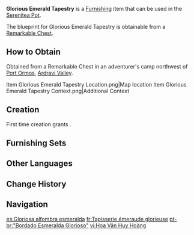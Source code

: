 {{Furnishing Infobox
|id             = 362305
|image          = Item Glorious Emerald Tapestry.png
|category       = Small Furnishing
|subcategory    = Carpet
|quality        = 3
|adeptal_energy = 60
|load           = 85
|reduced_load   = 64
|description    = Quality carpets colored with an expensive emerald dye and laced with gold commonly used in [[Sumeru]]'s buildings, depicting magnificent patterns. The fabric used in the carpet is also unmatched, supple, and tough, known to still look brand new even after one hundred years of use.<br>It is said that the design of the carpet came from a set of patterns written down by [[Alhaitham|a researcher]] while solving a puzzle. With some adjustments, you can create designs with wonderful symmetries. That researcher, now a Scribe at the [[Akademiya]], has declined to comment on the story, but this anecdote has been told many times over by merchants to emphasize the magnificence of the carpets' patterns.
|mention        = Alhaitham;Sumeru Akademiya
|blueprint      = Remarkable Chest
}}
'''Glorious Emerald Tapestry''' is a [[Furnishing]] item that can be used in the [[Serenitea Pot]].

The blueprint for Glorious Emerald Tapestry is obtainable from a [[Remarkable Chest]].

==How to Obtain==
Obtained from a Remarkable Chest in an adventurer's camp northwest of [[Port Ormos]], [[Ardravi Valley]].
<gallery>
Item Glorious Emerald Tapestry Location.png|Map location
Item Glorious Emerald Tapestry Context.png|Additional Context
</gallery>

==Creation==
First time creation grants {{Item|Trust|24|x=60}}.
{{Recipe
|type = Creation
|time = 14h
|Fabric = 8
|Blue Dye = 4
|sort = Fabric;Blue Dye
}}

==Furnishing Sets==
{{Craft Usage|type=Furnishing Set}}

==Other Languages==
{{Other Languages
|en      = Glorious Emerald Tapestry
|zhs     = 「青琅般辉煌之纹」
|zhs_rm  = "Qīngláng-bān Huīhuáng zhī Wén"
|zht     = 「青琅般輝煌之紋」
|zht_rm  = "Qīngláng-bān Huīhuáng zhī Wén"
|zh_tl   = 
|ja      = 「青みがかった輝く模様」
|ja_rm   = "Aomigakatta Kagayaku Moyou"
|ja_tl   = "Bluish Glittering Pattern"
|ko      = 「푸른 빛으로 빛나는 무늬」
|ko_tl   = "Green Light Pattern"
|es      = Gloriosa alfombra esmeralda
|es_tl   = Glorious Emerald Carpet
|fr      = Tapisserie émeraude glorieuse
|fr_tl   = Glorious Emerald Tapestry
|ru      = Великолепный изумрудный гобелен
|ru_tl   = Magnificent Emerald Tapestry
|th      = "ลวดลายตระการตาสีมรกต"
|th_rm   = 
|th_tl   = 
|vi      = Hoa Văn Huy Hoàng
|vi_tl   = 
|de      = „Glorreicher Smaragdteppich“
|de_tl   = "Glorious Emerald Carpet"
|id      = Permadani Zamrud yang Mulia
|id_tl   = The Noble Emerald Tapestry
|pt      = "Bordado Esmeralda Glorioso"
|pt_tl   = 
|tr      = Görkemli Zümrüt Halı
|tr_tl   = 
|it      = Tappeto Smeraldo glorioso
|it_tl   = 
}}

==Change History==
{{Change History|3.0}}

==Navigation==
{{Furnishing Navbox|interior}}

[[es:Gloriosa alfombra esmeralda]]
[[fr:Tapisserie émeraude glorieuse]]
[[pt-br:"Bordado Esmeralda Glorioso"]]
[[vi:Hoa Văn Huy Hoàng]]